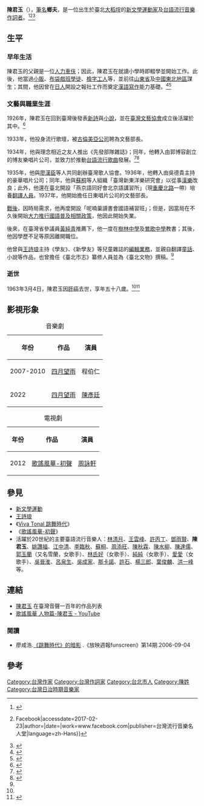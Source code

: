 {{Infobox Hokkien name
| title      = 陳君玉
| hanji      = 陳君玉
| poj        = Tân Kun-gio̍k
| hanlo      = 
| tl         = Tân Kun-gio̍k
| bp         = Dán Gūnggiók
| hokkienipa = 
| context    = 
| image      = 
| image_size = 
| caption    = 
|
| othername1           =筆名
| hanji1               =鄉夫
| poj1                 =Hiong-hu
| hanlo1               =
| tl1                  =Hiong-hu
| bp1                  =Hiōnghū
| hokkienipa1          =
}}
'''陳君玉'''（{{bd|1906年||1963年|3月4日}}），[[筆名|筆名]]'''鄉夫'''，是一位出生於臺北[[大稻埕|大稻埕]]的[[新文學運動|新文學運動家]]及[[台語流行音樂|台語流行音樂]][[作詞人|作詞者]]。<ref>{{Cite web|url=http://jaungyoungming-club.blogspot.tw/2011/03/blog-post.html|title=台語歌樂的諍友──陳君玉|accessdate=2017-02-23|work=jaungyoungming-club.blogspot.tw|archive-date=2017-02-23|archive-url=https://web.archive.org/web/20170223120612/http://jaungyoungming-club.blogspot.tw/2011/03/blog-post.html|dead-url=no}}</ref><ref>{{Cite web|url=https://www.facebook.com/TLXMHF/videos/1512575655694115/|title=台灣流行音樂名人堂 - 研究日治時期台灣歌謠，陳君玉先生雖不是量產型的作詞作曲者，但絕對是當時台灣歌謠乃至於台灣新文學... {{!}} Facebook|accessdate=2017-02-23|author=|date=|work=www.facebook.com|publisher=台灣流行音樂名人堂|language=zh-Hans}}</ref><ref>{{Cite web|url=http://www.tpmw.org.tw/index.php/%E9%99%B3%E5%90%9B%E7%8E%89|title=陳君玉 - 台灣流行音樂維基館|accessdate=2017-02-23|work=www.tpmw.org.tw|language=zh-TW|archive-date=2017-02-23|archive-url=https://web.archive.org/web/20170223121151/http://www.tpmw.org.tw/index.php/%E9%99%B3%E5%90%9B%E7%8E%89|dead-url=no}}</ref>

== 生平 ==

=== 早年生活 ===
陳君玉的父親是一位[[人力車|人力車伕]]；因此，陳君玉在就讀小學時即輟學並開始工作。此後，他當過[[小販|小販]]、[[布袋戲|布袋戲班]][[學徒|學徒]]、[[活字印刷术|檢字工人]]等，並前往[[山東省|山東省]]及[[中国东北地区|中國東北地區]]謀生；其間，他因曾在[[日本人|日人]]開設之報社工作而奠定[[汉语|漢語]][[寫作|寫作]]能力基礎。<ref name="臺灣記憶">{{cite web|url=http://memory.ncl.edu.tw/tm_cgi/hypage.cgi?HYPAGE=toolbox_figure_detail.hpg&project_id=twpeop&dtd_id=15&subject_name=%E8%87%BA%E7%81%A3%E6%AD%B7%E5%8F%B2%E4%BA%BA%E7%89%A9%E5%B0%8F%E5%82%B3--%E6%98%8E%E6%B8%85%E6%9A%A8%E6%97%A5%E6%93%9A%E6%99%82%E6%9C%9F&subject_url=toolbox_figure.hpg&xml_id=0000295329&who=%E9%99%B3%E5%90%9B%E7%8E%89|title=陳君玉|accessdate=|author=|date=|last=|first=|work=|publisher=臺灣記憶 - 國家圖書館|archive-date=2017-02-23|archive-url=https://web.archive.org/web/20170223111911/http://memory.ncl.edu.tw/tm_cgi/hypage.cgi?HYPAGE=toolbox_figure_detail.hpg&project_id=twpeop&dtd_id=15&subject_name=%E8%87%BA%E7%81%A3%E6%AD%B7%E5%8F%B2%E4%BA%BA%E7%89%A9%E5%B0%8F%E5%82%B3--%E6%98%8E%E6%B8%85%E6%9A%A8%E6%97%A5%E6%93%9A%E6%99%82%E6%9C%9F&subject_url=toolbox_figure.hpg&xml_id=0000295329&who=%E9%99%B3%E5%90%9B%E7%8E%89|dead-url=no}}</ref><ref>{{Cite web|url=http://www.newtaiwan.com.tw/bulletinview.jsp?bulletinid=14359|title=新台灣新聞週刊 - 跳舞時代－奏出台灣歌謠史的序章|accessdate=2017-03-05|work=www.newtaiwan.com.tw|archive-url=https://web.archive.org/web/20170305051139/http://www.newtaiwan.com.tw/bulletinview.jsp?bulletinid=14359|archive-date=2017-03-05|dead-url=yes}}</ref>

=== 文藝與職業生涯 ===
1926年，陳君玉在回到臺灣後發表[[新詩|新詩]]與[[小說|小說]]，並在[[臺灣文藝協會|臺灣文藝協會]]成立後活躍於其中。<ref>{{Cite web|url=https://www.mymusic.net.tw/ux/w/song/show/p000511-a0399846-s102199-t002-c6|title=臺灣歌謠鄉土情 - 陳君玉|accessdate=2017-02-23|author=中央廣播電臺|date=|work=臺灣小百科系列三|publisher=myMusic|language=zh-TW|archive-date=2017-02-24|archive-url=https://web.archive.org/web/20170224051854/https://www.mymusic.net.tw/ux/w/song/show/p000511-a0399846-s102199-t002-c6|dead-url=no}}</ref>

1933年，他投身流行歌壇，被[[古倫美亞唱片|古倫美亞公司]]聘為文藝部長。

1934年，他與理念相近之友人推出《先發部隊雜誌》；同年，他轉入由郭博容創立的博友樂唱片公司，並致力於推動[[台語流行音樂|台語流行歌曲]]發展。<ref>{{Cite web|url=http://cstone.idv.tw/?tag=%E9%99%B3%E5%90%9B%E7%8E%89|title=陳君玉 Archives - 後石器時代 The Postoner Era|accessdate=2017-02-23|work=後石器時代 The Postoner Era|language=zh-TW|archive-date=2017-02-23|archive-url=https://web.archive.org/web/20170223124237/http://cstone.idv.tw/?tag=%E9%99%B3%E5%90%9B%E7%8E%89|dead-url=no}}</ref><ref>{{Citation|title=ibobar臺灣歌謠鄉土情－陳君玉|date=2015-08-30|url=https://www.kkbox.com/hk/tc/song/gYP005k0ICHA8YuNA8YuN0XL-index.html|language=zh-HK|accessdate=2017-02-23|archive-date=2017-02-23|archive-url=https://web.archive.org/web/20170223124339/https://www.kkbox.com/hk/tc/song/gYP005k0ICHA8YuNA8YuN0XL-index.html|dead-url=no}}</ref>

1935年，他與[[廖漢臣|廖漢臣]]等人共同創辦臺灣歌人協會。1936年，他轉入由吳德貴主持的豪華唱片公司；同年，他與[[蘇桐|蘇桐]]等人組織「臺灣新東洋樂研究會」以從事[[中国音乐|漢樂]]改良；此外，他還在臺北開設「燕京語同好會北京語講習所」（現[[重慶北路_(台北市)|重慶北路]]一帶）培養[[翻译|翻譯人員]]。1937年，他開始擔任日東唱片公司的文藝部長。

[[戰後台灣|戰後]]，因時局需求，他再度開設「呢喃巢讀書會國語補習班」；但是，因當局在不久後開始[[國語運動#中華民國時期（1945年以後的台灣）|大力推行國語普及相關政策]]，他因此開始失業。

後來，在臺灣省參議員[[黃純青|黃純青]]推薦下，他一度在[[樹林高中|樹林中學]]及[[新北市立鶯歌國民中學|鶯歌中學]]教書；其後，他因學歷不足等原因離開職位。

他曾與[[王詩琅|王詩琅]]主持《學友》、《新學友》等兒童雜誌的[[编辑|編輯業務]]，並親自翻譯[[童話|童話]]、小說等作品，也曾擔任《臺北市志》纂修人員並為《臺北文物》撰稿。<ref name="臺灣記憶" />

=== 逝世 ===
1963年3月4日，陳君玉因[[肝癌|肝癌]]去世，享年五十八歲。<ref name="臺灣記憶" /><ref>{{Cite web|url=http://cn.rti.org.tw/taiwan/TaiwanHistory.aspx?id=230&Month=3|title=中央廣播電台_歷史台灣|accessdate=2017-02-23|work=cn.rti.org.tw|deadurl=yes|archiveurl=https://web.archive.org/web/20170223124430/http://cn.rti.org.tw/taiwan/TaiwanHistory.aspx?id=230&Month=3|archivedate=2017-02-23}}</ref>

== 影視形象 ==
{| class="wikitable"
|+音樂劇
!年份
!作品
!演員
|-
|2007-2010
|[[四月望雨|四月望雨]]
|程伯仁
|-
|2022
|[[四月望雨|四月望雨]]
|[[陳彥廷|陳彥廷]]
|}
{| class="wikitable"
|+電視劇
!年份
!作品
!演員
|-
|2012
|[[歌謠風華-初聲|歌謠風華-初聲]]
|[[周詠軒|周詠軒]]
|}

== 參見 ==
* [[新文學運動|新文學運動]]
* [[王詩琅|王詩琅]]
* 《[[Viva_Tonal_跳舞時代|Viva Tonal 跳舞時代]]》
* 《[[歌謠風華-初聲|歌謠風華-初聲]]》
*活躍於20世紀的主要臺語流行音樂人：[[林清月|林清月]]、[[王雲峰_(作曲家)|王雲峰]]、[[許丙丁|許丙丁]]、[[鄧雨賢|鄧雨賢]]、'''陳君玉'''、[[姚讚福|姚讚福]]、[[江中清|江中清]]、[[李臨秋|李臨秋]]、[[蘇桐|蘇桐]]、[[周添旺|周添旺]]、[[陳秋霖|陳秋霖]]、[[陳水柳|陳水柳]]、[[陳達儒|陳達儒]]、[[郭玉蘭|郭玉蘭]]（又名雪蘭，女歌手）、[[林氏好|林氏好]]（女歌手）、[[純純_(歌手)|純純]]（女歌手）、[[愛愛_(歌手)|愛愛]]（女歌手）、[[吳晉淮|吳晉淮]]、[[呂泉生|呂泉生]]、[[吳成家|吳成家]]、[[那卡諾|那卡諾]]、[[許石|許石]]、[[楊三郎_(作曲家)|楊三郎]]、[[葉俊麟|葉俊麟]]、[[洪一峰|洪一峰]]等。

== 連結 ==
* [https://web.archive.org/web/20170223121337/http://audio.nmth.gov.tw/audio/zh-TW/Item/Search?TypeName=Lyricist&Keyword=%E9%99%B3%E5%90%9B%E7%8E%89 陳君玉] 在臺灣音聲一百年的作品列表
* [https://www.youtube.com/watch?v=28UflonxIHg 歌謠風華 人物篇-陳君玉 - YouTube] {{Wayback|url=https://www.youtube.com/watch?v=28UflonxIHg |date=20170223121643 }}

=== 閱讀 ===
* 廖咸浩.[http://www.funscreen.com.tw/fan.asp?F_No=21 《跳舞時代》的暗影] {{Wayback|url=http://www.funscreen.com.tw/fan.asp?F_No=21 |date=20170223110943 }}.《放映週報funscreen》第14期.2006-09-04

==參考==
{{reflist|2}}

{{台語文學}}

[[Category:台灣作家|Category:台灣作家]]
[[Category:台灣作詞家|Category:台灣作詞家]]
[[Category:台北市人|Category:台北市人]]
[[Category:陳姓|Category:陳姓]]
[[Category:台灣日治時期音樂家|Category:台灣日治時期音樂家]]